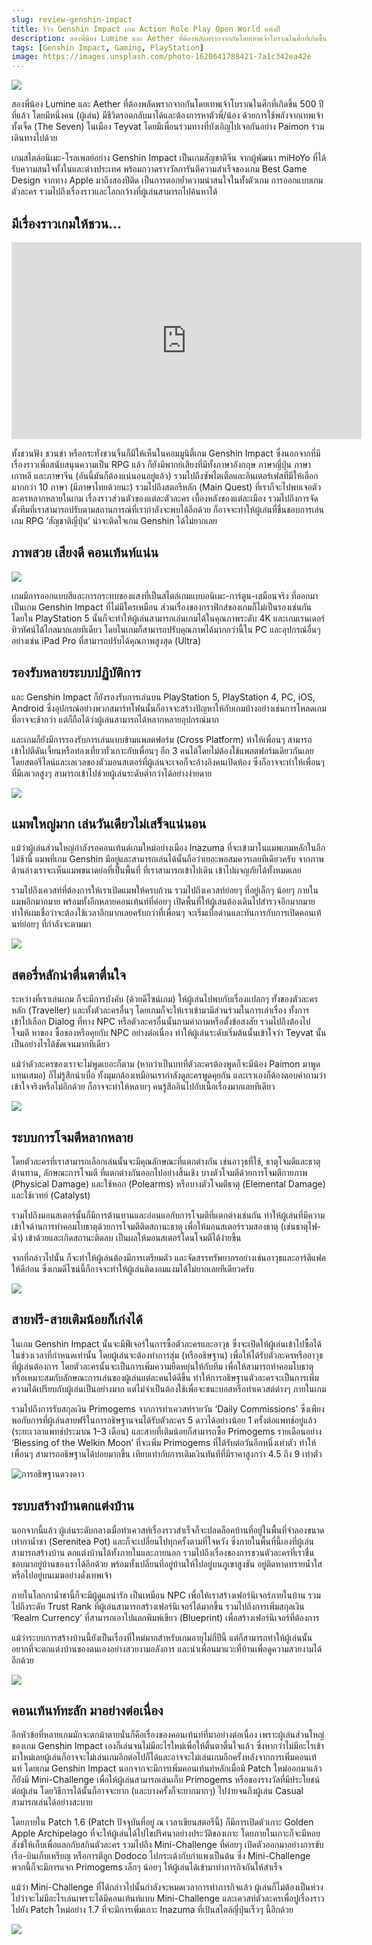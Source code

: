 ```yaml
---
slug: review-genshin-impact
title: รีวิว Genshin Impact เกม Action Role Play Open World แห่งปี
description: สองพี่น้อง Lumine และ Aether ที่ต้องพลัดพรากจากกันโดยเทพเจ้าโบราณในศึกที่เกิดขึ้น 500 ปีที่แล้ว โดยมีหนึ่งคน (ผู้เล่น) มีชีวิตรอดกลับมาได้และต้องการหาตัวพี่/น้อง ด้วยการใช้พลังจากเทพเจ้าทั้งเจ็ด (The Seven) ในเมือง Teyvat โดยมีเพื่อนร่วมทางที่บังเอิญไปเจอกันอย่าง Paimon ร่วมเดินทางไปด้วย
tags: [Genshin Impact, Gaming, PlayStation]
image: https://images.unsplash.com/photo-1620641788421-7a1c342ea42e
---
```


![](https://cdn-images-1.medium.com/max/2800/0*yt7L0l-ZE7aXqg3S.jpg)

สองพี่น้อง Lumine และ Aether ที่ต้องพลัดพรากจากกันโดยเทพเจ้าโบราณในศึกที่เกิดขึ้น 500 ปีที่แล้ว โดยมีหนึ่งคน (ผู้เล่น) มีชีวิตรอดกลับมาได้และต้องการหาตัวพี่/น้อง ด้วยการใช้พลังจากเทพเจ้าทั้งเจ็ด (The Seven) ในเมือง Teyvat โดยมีเพื่อนร่วมทางที่บังเอิญไปเจอกันอย่าง Paimon ร่วมเดินทางไปด้วย

เกมสไตล์อนิเมะ-โรลเพลย์อย่าง Genshin Impact เป็นเกมสัญชาติจีน จากผู้พัฒนา miHoYo ที่ได้รับความสนใจทั้งในและต่างประเทศ พร้อมกวาดรางวัลการันตีความสำเร็จของเกม Best Game Design จากทาง Apple มาถึงสองปีติด เป็นการตอกย้ำความน่าสนใจในทั้งตัวเกม การออกแบบเกม ตัวละคร รวมไปถึงเรื่องราวและโลกกว้างที่ผู้เล่นสามารถไปค้นหาได้

<!--truncate-->

## มีเรื่องราวเกมให้ชวน…

<iframe
    width="560"
    height="315"
    src="https://www.youtube.com/embed/J6HniqijEQM"
    title="YouTube video player"
    frameborder="0"
    allow="accelerometer; autoplay; clipboard-write; encrypted-media; gyroscope; picture-in-picture; web-share"
    allowfullscreen
></iframe>

ทั้งชวนฟัง ชวนขำ หรือกระทั่งชวนจิ้นก็มีให้เห็นในคอมมูนิตี้เกม Genshin Impact ซึ่งนอกจากที่มีเรื่องราวเพื่อสนับสนุนความเป็น RPG แล้ว ก็ยังมีพากย์เสียงที่มีทั้งภาษาอังกฤษ ภาษาญี่ปุ่น ภาษาเกาหลี และภาษาจีน (อันนี้มันก็ต้องแน่นอนอยู่แล้ว) รวมไปถึงซัพไตเติ้ลและอินเตอร์เฟสที่มีให้เลือกมากกว่า 10 ภาษา (มีภาษาไทยด้วยนะ) รวมไปถึงสตอรีหลัก (Main Quest) ที่เราก็จะไปพบเจอตัวละครหลากหลายในเกม เรื่องราวส่วนตัวของแต่ละตัวละคร เบื้องหลังของแต่ละเมือง รวมไปถึงการจัดตั้งทีมที่เราสามารถปรับตามสถานการณ์ที่เรากำลังจะพบได้อีกด้วย ก็อาจจะทำให้ผู้เล่นที่ชื่นชอบการเล่นเกม RPG ‘สัญชาติญี่ปุ่น’ น่าจะติดใจเกม Genshin ได้ไม่ยากเลย

## ภาพสวย เสียงดี คอนเท้นท์แน่น

![](https://cdn-images-1.medium.com/max/2048/0*WsAiwHxMpTxmUZpS.png)

เกมมีการออกแบบสีและการกระทบของแสงที่เป็นสไตล์เกมแบบอนิเมะ-การ์ตูน-เสมือนจริง ที่ออกมาเป็นเกม Genshin Impact ที่ไม่มีใครเหมือน ส่วนเรื่องของกราฟิกส์ของเกมก็ไม่เป็นรองเช่นกัน โดยใน PlayStation 5 นั้นก็จะทำให้ผู้เล่นสามารถเล่นเกมได้ในคุณภาพระดับ 4K และเกมเรนเดอร์ทิวทัศน์ได้ไกลมากเลยทีเดียว โดยในเกมก็สามารถปรับคุณภาพได้มากกว่านี้ใน PC และอุปกรณ์อื่นๆ อย่างเช่น iPad Pro ที่สามารถปรับได้คุณภาพสูงสุด (Ultra)

## รองรับหลายระบบปฏิบัติการ

และ Genshin Impact ก็ยังรองรับการเล่นบน PlayStation 5, PlayStation 4, PC, iOS, Android ซึ่งอุปกรณ์อย่างพวกสมาร์ทโฟนนั้นก็อาจจะสร้างปัญหาให้กับเกมบ้างอย่างเช่นการโหลดเกมที่อาจจะช้ากว่า แต่ก็ถือได้ว่าผู้เล่นสามารถได้หลากหลายอุปกรณ์มาก

และเกมก็ยังมีการรองรับการเล่นแบบข้ามแพลตฟอร์ม (Cross Platform) ทำให้เพื่อนๆ สามารถเข้าไปตีดันเจี้ยนหรือท่องเที่ยวทั่วเกาะกับเพื่อนๆ อีก 3 คนได้โดยไม่ต้องใช้แพลตฟอร์มเดียวกันเลย โดยสตอรีไลน์และเลเวลของตัวมอนสเตอร์ที่ผู้เล่นจะเจอก็จะอ้างอิงคนเปิดห้อง ซึ่งก็อาจจะทำให้เพื่อนๆ ที่มีเลเวลสูงๆ สามารถเข้าไปช่วยผู้เล่นระดับต่ำกว่าได้อย่างง่ายดาย

![](https://cdn-images-1.medium.com/max/2048/0*bOOimhnx17o2h06E.jpg)

## แมพใหญ่มาก เล่นวันเดียวไม่เสร็จแน่นอน

แม้ว่าผู้เล่นส่วนใหญ่กำลังรอคอนเท้นต์เกมใหม่อย่างเมือง Inazuma ที่จะเข้ามาในแมพเกมหลักในอีกไม่ช้านี้ แมพที่เกม Genshin มีอยู่และสามารถเล่นได้นั้นถือว่าเยอะพอสมควรเลยทีเดียวครับ จากภาพด้านล่างเราจะเห็นแมพขนาดย่อที่เป็นพื้นที่ ที่เราสามารถเข้าไปเดิน เข้าไปผจญภัยได้ทั้งหมดเลย

รวมไปถึงเควสท์ที่ต้องการให้เราเปิดแมพให้ครบถ้วน รวมไปถึงเควสท์ย่อยๆ ที่อยู่เล็กๆ น้อยๆ ภายในแมพอีกมากมาย พร้อมทั้งอีกหลายคอนเท้นท์ที่ค่อยๆ เปิดพื้นที่ให้ผู้เล่นต้องเดินไปสำรวจอีกมากมาย ทำให้ผมเชื่อว่าจะต้องใช้เวลาอีกมากเลยครับกว่าที่เพื่อนๆ จะเริ่มเบื่อด่านและทันการกับการเปิดคอนเท้นท์ย่อยๆ ที่กำลังจะตามมา

![](https://cdn-images-1.medium.com/max/2000/0*6ir0QttdLCsUWoBl.jpg)

## สตอรี่หลักน่าตื่นตาตื่นใจ

ระหว่างที่เราเล่นเกม ก็จะมีการบังคับ (ด้วยดีไซน์เกม) ให้ผู้เล่นไปพบกับเรื่องแปลกๆ ทั้งของตัวละครหลัก (Traveller) และทั้งตัวละครอื่นๆ โดยเกมก็จะให้เราเข้ามามีส่วนร่วมในการเล่าเรื่อง ทั้งการเข้าไปเลือก Dialog ที่ทาง NPC หรือตัวละครอื่นนั้นถามคำถามหรือตั้งข้อสงสัย รวมไปถึงต้องไปโจมตี หาของ ซื้อของหรือคุยกับ NPC อย่างต่อเนื่อง ทำให้ผู้เล่นระดับเริ่มต้นนั้นเข้าใจว่า Teyvat นั้นเป็นอย่างไรได้ชัดเจนมากทีเดียว

แม้ว่าตัวละครของเราจะไม่พูดเยอะก็ตาม (หากว่าเป็นบทที่ตัวละครต้องพูดก็จะมีน้อง Paimon มาพูดแทนเสมอ) ก็ไม่รู้สึกน่าเบื่อ ทั้งมุมกล้องเหมือนเรากำลังดูละครพูดคุยกัน และเราเองก็ต้องตอบคำถามว่าเข้าใจจริงหรือไม่อีกด้วย ก็อาจจะทำให้หลายๆ คนรู้สึกอินไปกับเนื้อเรื่องมากเลยทีเดียว

![](https://cdn-images-1.medium.com/max/2048/0*IS_aE-eSZ09VRdT5.jpg)

## ระบบการโจมตีหลากหลาย

โดยตัวละครที่เราสามารถเลือกเล่นนั้นจะมีคุณลักษณะที่แตกต่างกัน เช่นอาวุธที่ใช้, ธาตุโจมตีและธาตุต้านทาน, ลักษณะการโจมตี ที่แตกต่างกันออกไปอย่างสิ้นเชิง บางตัวโจมตีด้วยการโจมตีกายภาพ (Physical Damage) และใช้หอก (Polearms) หรือบางตัวโจมตีธาตุ (Elemental Damage) และใช้เวทย์ (Catalyst)

รวมไปถึงมอนสเตอร์นั้นก็มีการต้านทานและอ่อนแอกับการโจมตีที่แตกต่างเช่นกัน ทำให้ผู้เล่นที่มีความเข้าใจด้านการทำคอมโบธาตุด้วยการโจมตีติดสถานะธาตุ เพื่อให้มอนสเตอร์รวมสองธาตุ (เช่นธาตุไฟ-น้ำ) เข้าด้วยและเกิดสถานะติดลบ เป็นผลให้มอนสเตอร์โดนโจมตีได้ง่ายขึ้น

จากที่กล่าวไปนั้น ก็จะทำให้ผู้เล่นต้องมีการเตรียมตัว และจัดสรรทรัพยากรอย่างเช่นอาวุธและอาร์ติแฟคให้ดีก่อน ซึ่งเกมดีไซน์นี้ก็อาจจะทำให้ผู้เล่นติดงอมแงมได้ไม่ยากเลยทีเดียวครับ

![](https://cdn-images-1.medium.com/max/2048/0*_m09EY5IKBCV4Q98.jpg)

## สายฟรี-สายเติมน้อยก็เก่งได้

ในเกม Genshin Impact นั้นจะมีฟีเจอร์ในการซื้อตัวละครและอาวุธ ซึ่งจะเปิดให้ผู้เล่นเข้าไปซื้อได้ในช่วงเวลาที่กำหนดเท่านั้น โดยผู้เล่นจะต้องทำการสุ่ม (หรืออธิษฐาน) เพื่อให้ได้รับตัวละครหรืออาวุธที่ผู้เล่นต้องการ โดยตัวละครนั้นจะเป็นการเพิ่มความยืดหยุ่นให้กับทีม เพื่อให้สามารถทำคอมโบธาตุหรือเหมาะสมกับลักษณะการเล่นของผู้เล่นแต่ละคนได้ดีขึ้น ทำให้การอธิษฐานตัวละครจะเป็นการเพิ่มความได้เปรียบกับผู้เล่นเป็นอย่างมาก แต่ไม่จำเป็นต้องใช้เพื่อจะชนะบอสหรือทำเควสต์ต่างๆ ภายในเกม

รวมไปถึงการรับสกุลเงิน Primogems จากการทำเควสท์รายวัน ‘Daily Commissions’ ซึ่งเพียงพอกับการที่ผู้เล่นสายฟรีในการอธิษฐานจนได้รับตัวละคร 5 ดาวได้อย่างน้อย 1 ครั้งต่อแพทช์อยู่แล้ว (ระยะเวลาแพทช์ประมาณ 1–3 เดือน) และสายที่เติมน้อยก็สามารถซื้อ Primogems รายเดือนอย่าง ‘Blessing of the Welkin Moon’ ที่จะเพิ่ม Primogems ที่ได้รับต่อวันอีกหนึ่งเท่าตัว ทำให้เพื่อนๆ สามารถอธิษฐานได้บ่อยมากขึ้น เทียบเท่ากับการเติมเงินทันทีที่มีราคาสูงกว่า 4.5 ถึง 9 เท่าตัว

![การอธิษฐานดวงดาว](https://cdn-images-1.medium.com/max/2000/1*kqSXuoSuMHtHdpSZsYS7qA.gif)

## ระบบสร้างบ้านตกแต่งบ้าน

นอกจากนี้แล้ว ผู้เล่นระดับกลางเมื่อทำเควสท์เรื่องราวสำเร็จก็จะปลดล็อคบ้านที่อยู่ในพื้นที่จำลองขนาดเท่ากาน้ำชา (Serenitea Pot) และก็จะเปลี่ยนไปทุกครั้งตามที่ใจหวัง ซึ่งภายในพื้นที่นี้เองที่ผู้เล่นสามารถสร้างบ้าน ตกแต่งบ้านได้ทั้งภายในและภายนอก รวมไปถึงเรื่องของการชวนตัวละครที่เราชื่นชอบมาอยู่บ้านของเราได้อีกด้วย พร้อมทั้งเปลี่ยนที่อยู่บ้านให้ไปอยู่บนภูเขาสูงชัน อยู่ติดหาดทรายน้ำใส หรือไปอยู่บนเมฆอย่างดั่งเทพเจ้า

ภายในโลกกาน้ำชานี้ก็จะมีผู้ดูแลน่ารัก เป็นเหมือน NPC เพื่อให้เราสร้างเฟอร์นิเจอร์ภายในบ้าน รวมไปถึงระดับ Trust Rank ที่ผู้เล่นสามารถสร้างเฟอร์นิเจอร์ได้มากขึ้น รวมไปถึงการเพิ่มสกุลเงิน ‘Realm Currency’ ที่สามารถเอาไปแลกพิมพ์เขียว (Blueprint) เพื่อสร้างเฟอร์นิเจอร์ที่ต้องการ

แม้ว่าระบบการสร้างบ้านนี้ยังเป็นเรื่องที่ใหม่มากสำหรับเกมอายุไม่กี่ปีนี้ แต่ก็สามารถทำให้ผู้เล่นนั้นอยากที่จะตกแต่งบ้านของตนเองอย่างสวยงามอลังการ และนำเพื่อนมาแวะที่บ้านเพื่อดูความสวยงามได้อีกด้วย

![](https://cdn-images-1.medium.com/max/2048/0*fjqSKlJX-OZv6fdu.jpg)

## คอนเท้นท์ทะลัก มาอย่างต่อเนื่อง

อีกหัวข้อที่หลายเกมมักจะตกม้าตายนั่นก็คือเรื่องของคอนเท้นท์ที่มาอย่างต่อเนื่อง เพราะผู้เล่นส่วนใหญ่ของเกม Genshin Impact เองก็เล่นจนไม่มีอะไรใหม่เพื่อให้ตื่นตาตื่นใจแล้ว ซึ่งหากว่าไม่มีอะไรเข้ามาใหม่เลยผู้เล่นก็อาจจะไม่เล่นเกมอีกต่อไปก็ได้และอาจจะไม่เล่นเกมอีกครั้งหลังจากการเพิ่มคอนเท้นท์ โดยเกม Genshin Impact นอกจากจะมีการเพิ่มคอนเท้นท์หลักเมื่อมี Patch ใหม่ออกมาแล้วก็ยังมี Mini-Challenge เพื่อให้ผู้เล่นสามารถเล่นเก็บ Primogems หรือของรางวัลที่มีประโยชน์ต่อผู้เล่น โดยวิธีการได้นั้นก็อาจจะยาก (และบางครั้งก็จะยากมากๆ) ไปง่ายจนถึงผู้เล่น Casual สามารถเล่นได้อย่างสะบาย

โดยภายใน Patch 1.6 (Patch ปัจจุบันที่อยู่ ณ เวลาเขียนสตอรีนี้) ก็มีการเปิดตัวเกาะ Golden Apple Archipelago ที่จะให้ผู้เล่นได้ไปไขปริศนาอย่างประวัติของเกาะ โดยภายในเกาะก็จะมีหอยสังข์ให้เก็บเพื่อแลกกับสกินตัวละคร รวมไปถึง Mini-Challenge ที่ค่อยๆ เปิดตัวออกมาอย่างการขับเรือ-บินเก็บเหรียญ หรือการตีลูก Dodoco ไปกระเด้งกับกำแพงเป็นต้น ซึ่ง Mini-Challenge พวกนี้ก็จะมีการแจก Primogems เล็กๆ น้อยๆ ให้ผู้เล่นได้เข้ามาทำภารกิจกันให้สำเร็จ

แม้ว่า Mini-Challenge ที่ได้กล่าวไปนั้นกำลังจะหมดเวลาการทำภารกิจแล้ว ผู้เล่นก็ไม่ต้องเป็นห่วงไปว่าจะไม่มีอะไรเล่นเพราะได้มีคอนเท้นท์แบบ Mini-Challenge และเควสท์ตัวละครเพื่อปูเรื่องราวไปยัง Patch ใหม่อย่าง 1.7 ที่จะมีการเพิ่มเกาะ Inazuma ที่เป้นสไตล์ญี่ปุ่นเร็วๆ นี้อีกด้วย

![](https://cdn-images-1.medium.com/max/2048/0*aZHwM-XUkNUTGYSF.png)
